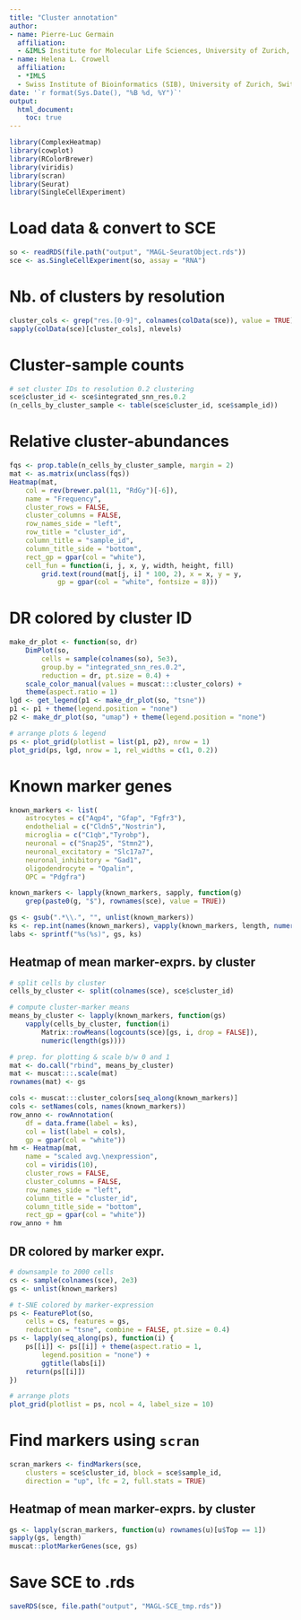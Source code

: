 ```yaml
---
title: "Cluster annotation"
author: 
- name: Pierre-Luc Germain
  affiliation:
  - &IMLS Institute for Molecular Life Sciences, University of Zurich, Switzerland
- name: Helena L. Crowell
  affiliation: 
  - *IMLS
  - Swiss Institute of Bioinformatics (SIB), University of Zurich, Switzerland
date: '`r format(Sys.Date(), "%B %d, %Y")`'
output:
  html_document:
    toc: true
---
```


```r
library(ComplexHeatmap)
library(cowplot)
library(RColorBrewer)
library(viridis)
library(scran)
library(Seurat)
library(SingleCellExperiment)
```

# Load data & convert to SCE
```r
so <- readRDS(file.path("output", "MAGL-SeuratObject.rds"))
sce <- as.SingleCellExperiment(so, assay = "RNA")
```

# Nb. of clusters by resolution
```r
cluster_cols <- grep("res.[0-9]", colnames(colData(sce)), value = TRUE)
sapply(colData(sce)[cluster_cols], nlevels)
```

# Cluster-sample counts
```r
# set cluster IDs to resolution 0.2 clustering
sce$cluster_id <- sce$integrated_snn_res.0.2
(n_cells_by_cluster_sample <- table(sce$cluster_id, sce$sample_id))
```

# Relative cluster-abundances
```r
fqs <- prop.table(n_cells_by_cluster_sample, margin = 2)
mat <- as.matrix(unclass(fqs))
Heatmap(mat,
    col = rev(brewer.pal(11, "RdGy")[-6]),
    name = "Frequency",
    cluster_rows = FALSE,
    cluster_columns = FALSE,
    row_names_side = "left",
    row_title = "cluster_id",
    column_title = "sample_id",
    column_title_side = "bottom",
    rect_gp = gpar(col = "white"),
    cell_fun = function(i, j, x, y, width, height, fill)
        grid.text(round(mat[j, i] * 100, 2), x = x, y = y, 
            gp = gpar(col = "white", fontsize = 8)))
```

# DR colored by cluster ID
```r
make_dr_plot <- function(so, dr)
    DimPlot(so, 
        cells = sample(colnames(so), 5e3), 
        group.by = "integrated_snn_res.0.2",
        reduction = dr, pt.size = 0.4) +
    scale_color_manual(values = muscat:::cluster_colors) +
    theme(aspect.ratio = 1)
lgd <- get_legend(p1 <- make_dr_plot(so, "tsne"))
p1 <- p1 + theme(legend.position = "none")
p2 <- make_dr_plot(so, "umap") + theme(legend.position = "none")

# arrange plots & legend
ps <- plot_grid(plotlist = list(p1, p2), nrow = 1)
plot_grid(ps, lgd, nrow = 1, rel_widths = c(1, 0.2))
```

# Known marker genes
```r
known_markers <- list(
    astrocytes = c("Aqp4", "Gfap", "Fgfr3"),
    endothelial = c("Cldn5","Nostrin"),
    microglia = c("C1qb","Tyrobp"),
    neuronal = c("Snap25", "Stmn2"),
    neuronal_excitatory = "Slc17a7",
    neuronal_inhibitory = "Gad1",
    oligodendrocyte = "Opalin",
    OPC = "Pdgfra")

known_markers <- lapply(known_markers, sapply, function(g) 
    grep(paste0(g, "$"), rownames(sce), value = TRUE))

gs <- gsub(".*\\.", "", unlist(known_markers))
ks <- rep.int(names(known_markers), vapply(known_markers, length, numeric(1)))
labs <- sprintf("%s(%s)", gs, ks)
```

## Heatmap of mean marker-exprs. by cluster
```r
# split cells by cluster
cells_by_cluster <- split(colnames(sce), sce$cluster_id)

# compute cluster-marker means
means_by_cluster <- lapply(known_markers, function(gs)
    vapply(cells_by_cluster, function(i)
        Matrix::rowMeans(logcounts(sce)[gs, i, drop = FALSE]), 
        numeric(length(gs))))

# prep. for plotting & scale b/w 0 and 1
mat <- do.call("rbind", means_by_cluster)
mat <- muscat:::.scale(mat)
rownames(mat) <- gs

cols <- muscat:::cluster_colors[seq_along(known_markers)]
cols <- setNames(cols, names(known_markers))
row_anno <- rowAnnotation(
    df = data.frame(label = ks),
    col = list(label = cols),
    gp = gpar(col = "white")) 
hm <- Heatmap(mat,
    name = "scaled avg.\nexpression",
    col = viridis(10),
    cluster_rows = FALSE,
    cluster_columns = FALSE,
    row_names_side = "left",
    column_title = "cluster_id",
    column_title_side = "bottom",
    rect_gp = gpar(col = "white"))
row_anno + hm
```

## DR colored by marker expr.
```r
# downsample to 2000 cells
cs <- sample(colnames(sce), 2e3)
gs <- unlist(known_markers)

# t-SNE colored by marker-expression
ps <- FeaturePlot(so, 
    cells = cs, features = gs, 
    reduction = "tsne", combine = FALSE, pt.size = 0.4)
ps <- lapply(seq_along(ps), function(i) {
    ps[[i]] <- ps[[i]] + theme(aspect.ratio = 1,
        legend.position = "none") + 
        ggtitle(labs[i])
    return(ps[[i]])
})

# arrange plots
plot_grid(plotlist = ps, ncol = 4, label_size = 10)
```

# Find markers using `scran`
```r
scran_markers <- findMarkers(sce, 
    clusters = sce$cluster_id, block = sce$sample_id, 
    direction = "up", lfc = 2, full.stats = TRUE)
```

## Heatmap of mean marker-exprs. by cluster
```r
gs <- lapply(scran_markers, function(u) rownames(u)[u$Top == 1])
sapply(gs, length)
muscat::plotMarkerGenes(sce, gs)
```

# Save SCE to .rds
```r
saveRDS(sce, file.path("output", "MAGL-SCE_tmp.rds"))
```
